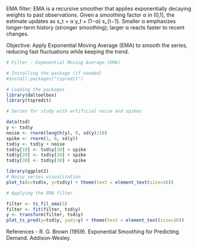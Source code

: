 EMA filter: EMA is a recursive smoother that applies exponentially decaying weights to past observations. Given a smoothing factor α in (0,1], the estimate updates as s_t = α y_t + (1−α) s_{t−1}. Smaller α emphasizes longer-term history (stronger smoothing); larger α reacts faster to recent changes.

Objective: Apply Exponential Moving Average (EMA) to smooth the series, reducing fast fluctuations while keeping the trend.


```r
# Filter - Exponential Moving Average (EMA)

# Installing the package (if needed)
#install.packages("tspredit")
```

```r
# Loading the packages
library(daltoolbox)
library(tspredit) 
```


```r
# Series for study with artificial noise and spikes

data(tsd)
y <- tsd$y
noise <- rnorm(length(y), 0, sd(y)/10)
spike <- rnorm(1, 0, sd(y))
tsd$y <- tsd$y + noise
tsd$y[10] <- tsd$y[10] + spike
tsd$y[20] <- tsd$y[20] + spike
tsd$y[30] <- tsd$y[30] + spike
```

```r
library(ggplot2)
# Noisy series visualization
plot_ts(x=tsd$x, y=tsd$y) + theme(text = element_text(size=16))
```

```r
# Applying the EMA filter

filter <- ts_fil_ema(3)
filter <- fit(filter, tsd$y)
y <- transform(filter, tsd$y)
plot_ts_pred(y=tsd$y, yadj=y) + theme(text = element_text(size=16))
```

References
- R. G. Brown (1959). Exponential Smoothing for Predicting Demand. Addison-Wesley.
